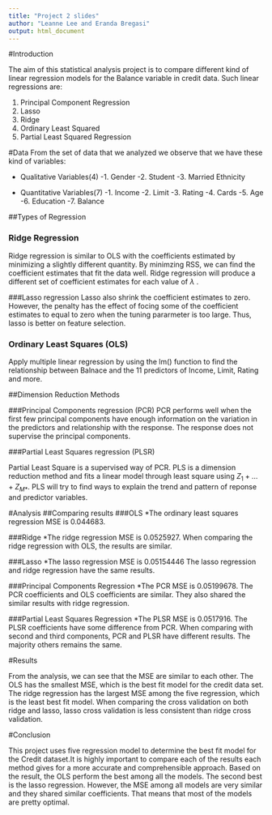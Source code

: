 ```yaml
---
title: "Project 2 slides"
author: "Leanne Lee and Eranda Bregasi"
output: html_document
---
```

#Introduction

The aim of this statistical analysis project is to compare different kind of linear regression models for the Balance variable in credit data. Such linear regressions are: 

1. Principal Component Regression
2. Lasso 
3. Ridge
4. Ordinary Least Squared
5. Partial Least Squared Regression

#Data
From the set of data that we analyzed we observe that we have these kind of variables: 

* Qualitative Variables(4) 
  -1. Gender 
  -2. Student 
  -3. Married Ethnicity

* Quantitative Variables(7) 
  -1. Income
  -2. Limit 
  -3. Rating 
  -4. Cards 
  -5. Age 
  -6. Education 
  -7. Balance
  
##Types of Regression

### Ridge Regression
Ridge regression is similar to OLS with the coefficients estimated by minimizing a slightly different quantity. By minimzing RSS, we can find the coefficient estimates that fit the data well. Ridge regression will produce a different set of coefficient estimates for each value of $\lambda$ .

###Lasso regression
Lasso also shrink the coefficient estimates to zero. However, the penalty has the effect of focing some of the coefficient estimates to equal to zero when the tuning pararmeter is too large. Thus, lasso is better on feature selection.

### Ordinary Least Squares (OLS)
Apply multiple linear regression by using the lm() function to find the relationship between Balnace and the 11 predictors of Income, Limit, Rating and more.

##Dimension Reduction Methods

###Principal Components regression (PCR)
PCR performs well when the first few principal components have enough information on the variation in the predictors and relationship with the response. The response does not supervise the principal components.

###Partial Least Squares regression (PLSR)

Partial Least Square is a supervised way of PCR. PLS is a dimension reduction method and fits a linear model through least square using $Z_1 + \dots + Z_{M*}$. PLS will try to find ways to explain the trend and pattern of reponse and predictor variables.

#Analysis
##Comparing results
###OLS
  *The ordinary least squares regression MSE is 0.044683.

###Ridge
  *The ridge regression MSE is 0.0525927. When comparing the ridge regression with OLS, the results are similar.

###Lasso
  *The lasso regression MSE is 0.05154446 The lasso regression and ridge regression have the same results.

###Principal Components Regression
  *The PCR MSE is 0.05199678. The PCR coefficients and OLS coefficients are similar. They also shared the similar results with ridge regression.

###Partial Least Squares Regression
  *The PLSR MSE is 0.0517916. The PLSR coefficients have some difference from PCR. When comparing with second and third components, PCR and PLSR have different results. The majority others remains the same.

#Results

From the analysis, we can see that the MSE are similar to each other. The OLS has the smallest MSE, which is the best fit model for the credit data set. The ridge regression has the largest MSE among the five regression, which is the least best fit model. When comparing the cross validation on both ridge and lasso, lasso cross validation is less consistent than ridge cross validation.

#Conclusion

This project uses five regression model to determine the best fit model for the Credit dataset.It is highly important to compare each of the results each method gives for a more accurate and comprehensible approach. Based on the result, the OLS perform the best among all the models. The second best is the lasso regression. However, the MSE among all models are very similar and they shared similar coefficients. That means that most of the models are pretty optimal.  